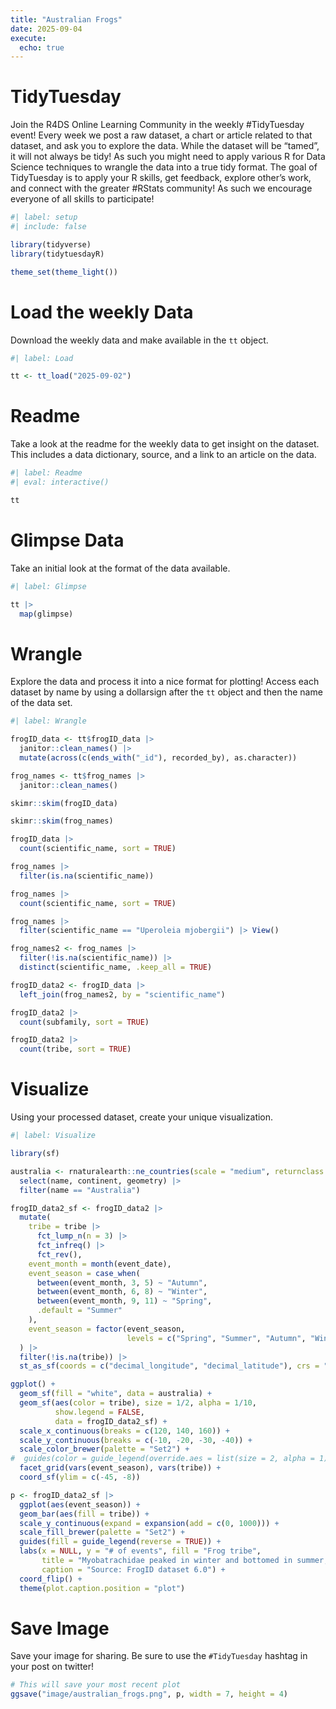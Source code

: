 ```yaml
---
title: "Australian Frogs"
date: 2025-09-04
execute: 
  echo: true
---
```


# TidyTuesday

Join the R4DS Online Learning Community in the weekly #TidyTuesday event!
Every week we post a raw dataset, a chart or article related to that dataset, and ask you to explore the data.
While the dataset will be “tamed”, it will not always be tidy! As such you might need to apply various R for Data Science techniques to wrangle the data into a true tidy format.
The goal of TidyTuesday is to apply your R skills, get feedback, explore other’s work, and connect with the greater #RStats community!
As such we encourage everyone of all skills to participate!

```r
#| label: setup
#| include: false

library(tidyverse)
library(tidytuesdayR)

theme_set(theme_light())
```

# Load the weekly Data

Download the weekly data and make available in the `tt` object.

```r
#| label: Load

tt <- tt_load("2025-09-02")

```

# Readme

Take a look at the readme for the weekly data to get insight on the dataset.
This includes a data dictionary, source, and a link to an article on the data.

```r
#| label: Readme
#| eval: interactive()

tt

```

# Glimpse Data

Take an initial look at the format of the data available.

```r
#| label: Glimpse

tt |> 
  map(glimpse)
```

# Wrangle

Explore the data and process it into a nice format for plotting! Access each dataset by name by using a dollarsign after the `tt` object and then the name of the data set.

```r
#| label: Wrangle

frogID_data <- tt$frogID_data |> 
  janitor::clean_names() |> 
  mutate(across(c(ends_with("_id"), recorded_by), as.character))

frog_names <- tt$frog_names |> 
  janitor::clean_names()
```

```r
skimr::skim(frogID_data)

skimr::skim(frog_names)
```

```r
frogID_data |> 
  count(scientific_name, sort = TRUE)

frog_names |> 
  filter(is.na(scientific_name))

frog_names |> 
  count(scientific_name, sort = TRUE)

frog_names |> 
  filter(scientific_name == "Uperoleia mjobergii") |> View()

frog_names2 <- frog_names |> 
  filter(!is.na(scientific_name)) |> 
  distinct(scientific_name, .keep_all = TRUE)

frogID_data2 <- frogID_data |> 
  left_join(frog_names2, by = "scientific_name")

frogID_data2 |> 
  count(subfamily, sort = TRUE)

frogID_data2 |> 
  count(tribe, sort = TRUE)
```


# Visualize

Using your processed dataset, create your unique visualization.

```r
#| label: Visualize

library(sf)

australia <- rnaturalearth::ne_countries(scale = "medium", returnclass = "sf") |> 
  select(name, continent, geometry) |> 
  filter(name == "Australia")

frogID_data2_sf <- frogID_data2 |> 
  mutate(
    tribe = tribe |> 
      fct_lump_n(n = 3) |> 
      fct_infreq() |> 
      fct_rev(),
    event_month = month(event_date),
    event_season = case_when(
      between(event_month, 3, 5) ~ "Autumn",
      between(event_month, 6, 8) ~ "Winter",
      between(event_month, 9, 11) ~ "Spring",
      .default = "Summer"
    ),
    event_season = factor(event_season,
                          levels = c("Spring", "Summer", "Autumn", "Winter")) |> fct_rev()
  ) |> 
  filter(!is.na(tribe)) |> 
  st_as_sf(coords = c("decimal_longitude", "decimal_latitude"), crs = "EPSG:4326")

ggplot() +  
  geom_sf(fill = "white", data = australia) +
  geom_sf(aes(color = tribe), size = 1/2, alpha = 1/10,
          show.legend = FALSE,
          data = frogID_data2_sf) +
  scale_x_continuous(breaks = c(120, 140, 160)) +
  scale_y_continuous(breaks = c(-10, -20, -30, -40)) +
  scale_color_brewer(palette = "Set2") +
#  guides(color = guide_legend(override.aes = list(size = 2, alpha = 1))) +
  facet_grid(vars(event_season), vars(tribe)) +
  coord_sf(ylim = c(-45, -8))

```

```r
p <- frogID_data2_sf |> 
  ggplot(aes(event_season)) +
  geom_bar(aes(fill = tribe)) +
  scale_y_continuous(expand = expansion(add = c(0, 1000))) +
  scale_fill_brewer(palette = "Set2") +
  guides(fill = guide_legend(reverse = TRUE)) +
  labs(x = NULL, y = "# of events", fill = "Frog tribe",
       title = "Myobatrachidae peaked in winter and bottomed in summer,\nwhile Pelodryadidae peaked in spring and bottomed in autumn\nin Australia, 2023",
       caption = "Source: FrogID dataset 6.0") +
  coord_flip() +
  theme(plot.caption.position = "plot")
```

# Save Image

Save your image for sharing. Be sure to use the `#TidyTuesday` hashtag in your post on twitter! 

```r

# This will save your most recent plot
ggsave("image/australian_frogs.png", p, width = 7, height = 4)
```
